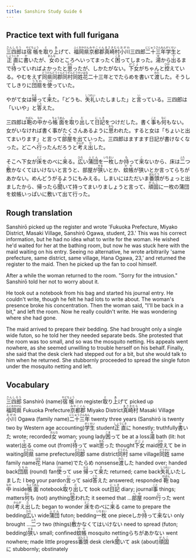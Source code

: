 ```yaml
---
title: Sanshiro Study Guide 6
---
```


## Practice text with full furigana

<p>
<ruby><rb>三四郎</rb><rt>さんしろう</rt></ruby>は<ruby><rb>宿帳</rb><rt>やどちょう</rt></ruby>を<ruby><rb>取</rb><rt>と</rt></ruby>り<ruby><rb>上</rb><rt>あ</rt></ruby>げて、<ruby><rb>福岡県</rb><rt>ふくおかけん</rt></ruby><ruby><rb>京都郡</rb><rt>みやこぐん</rt></ruby><ruby><rb>真崎村</rb><rt>まさきむら</rt></ruby><ruby><rb>小川</rb><rt>おがわ</rt></ruby>三四郎<ruby><rb>二十三年</rb><rt>にじゅうさんねん</rt></ruby><ruby><rb>学生</rb><rt>がくせい</rt></ruby>と<ruby><rb>正直</rb><rt>しょうじき</rt></ruby>に<ruby><rb>書</rb><rt>か</rt></ruby>いたが、<ruby><rb>女</rb><rt>おんな</rt></ruby>のところへいってまったく<ruby><rb>困</rb><rt>こま</rt></ruby>ってしまった。<ruby><rb>湯</rb><rt>ゆ</rt></ruby>から<ruby><rb>出</rb><rt>で</rt></ruby>るまで<ruby><rb>待</rb><rt>ま</rt></ruby>っていればよかったと<ruby><rb>思</rb><rt>おも</rt></ruby>ったが、しかたがない。<ruby><rb>下女</rb><rt>げじょ</rt></ruby>がちゃんと<ruby><rb>控</rb><rt>ひか</rt></ruby>えている。やむをえず<ruby><rb>同県</rb><rt>どうけん</rt></ruby><ruby><rb>同郡</rb><rt>どうぐん</rt></ruby><ruby><rb>同村</rb><rt>どうそん</rt></ruby><ruby><rb>同姓</rb><rt>どうせい</rt></ruby><ruby><rb>花</rb><rt>はな</rt></ruby>二十三年とでたらめを書いて<ruby><rb>渡</rb><rt>わた</rt></ruby>した。そうしてしきりに<ruby><rb>団扇</rb><rt>うちわ</rt></ruby>を<ruby><rb>使</rb><rt>つか</rt></ruby>っていた。
</p>

<p>
やがて女は<ruby><rb>帰</rb><rt>かえ</rt></ruby>って<ruby><rb>来</rb><rt>き</rt></ruby>た。「どうも、<ruby><rb>失礼</rb><rt>しつれい</rt></ruby>いたしました」と<ruby><rb>言</rb><rt>い</rt></ruby>っている。三四郎は「いいや」と<ruby><rb>答</rb><rt>こた</rt></ruby>えた。
</p>

<p>
三四郎は<ruby><rb>鞄</rb><rt>かばん</rt></ruby>の<ruby><rb>中</rb><rt>なか</rt></ruby>から<ruby><rb>帳面</rb><rt>ちょうめん</rt></ruby>を<ruby><rb>取</rb><rt>と</rt></ruby>り<ruby><rb>出</rb><rt>だ</rt></ruby>して<ruby><rb>日記</rb><rt>にっき</rt></ruby>をつけだした。書く<ruby><rb>事</rb><rt>こと</rt></ruby>も<ruby><rb>何</rb><rt>なに</rt></ruby>もない。女がいなければ書く事がたくさんあるように<ruby><rb>思</rb><rt>おも</rt></ruby>われた。すると女は「ちょいと出てまいります」と言って<ruby><rb>部屋</rb><rt>へや</rt></ruby>を出ていった。三四郎はますます日記が書けなくなった。どこへ<ruby><rb>行</rb><rt>い</rt></ruby>ったんだろうと<ruby><rb>考</rb><rt>かんが</rt></ruby>え<ruby><rb>出</rb><rt>だ</rt></ruby>した。
</p>

<p>
そこへ下女が<ruby><rb>床</rb><rt>とこ</rt></ruby>をのべに<ruby><rb>来</rb><rt>く</rt></ruby>る。<ruby><rb>広</rb><rt>ひろ</rt></ruby>い<ruby><rb>蒲団</rb><rt>ふとん</rt></ruby>を<ruby><rb>一枚</rb><rt>いちまい</rt></ruby>しか<ruby><rb>持</rb><rt>も</rt></ruby>って<ruby><rb>来</rb><rt>こ</rt></ruby>ないから、床は<ruby><rb>二</rb><rt>ふた</rt></ruby>つ<ruby><rb>敷</rb><rt>し</rt></ruby>かなくてはいけないと言うと、部屋が<ruby><rb>狭</rb><rt>せま</rt></ruby>いとか、<ruby><rb>蚊帳</rb><rt>かや</rt></ruby>が狭いとか言ってらちがあかない。めんどうがるようにもみえる。しまいにはただいま<ruby><rb>番頭</rb><rt>ばんとう</rt></ruby>がちょっと出ましたから、帰ったら<ruby><rb>聞</rb><rt>き</rt></ruby>いて持ってまいりましょうと言って、<ruby><rb>頑固</rb><rt>がんこ</rt></ruby>に一枚の蒲団を蚊帳いっぱいに敷いて出て行った。
</p>


## Rough translation

Sanshirō picked up the register and wrote 'Fukuoka Prefecture, Miyako District, Masaki Village, Sanshirō Ogawa, student, 23.' This was his correct information, but he had no idea what to write for the woman. He wished he'd waited for her at the bathing room, but now he was stuck here with the maid waiting on his entry. Seeing no alternative, he wrote arbitrarily 'same prefecture, same district, same village, Hana Ogawa, 23,' and returned the register to the maid. Then he picked up the fan to cool himself.

After a while the woman returned to the room. "Sorry for the intrusion." Sanshirō told her not to worry about it.

He took out a notebook from his bag and started his journal entry. He couldn't write, though he felt he had lots to write about. The woman's presence broke his concentration. Then the woman said, "I'll be back in a bit," and left the room. Now he really couldn't write. He was wondering where she had gone.

The maid arrived to prepare their bedding. She had brought only a single wide futon, so he told her they needed separate beds. She protested that the room was too small, and so was the mosquito netting. His appeals went nowhere, as she seemed unwilling to trouble herself on his behalf. Finally, she said that the desk clerk had stepped out for a bit, but she would talk to him when he returned. She stubbornly proceeded to spread the single futon under the mosquito netting and left.  


## Vocabulary

<p>
<span class="vocabstudy"><ruby><rb>三四郎</rb><rt>さんしろう</rt></ruby>&nbsp;Sanshirō (name)</span><span class="vocabstudy"><ruby><rb>宿帳</rb><rt>やどちょう</rt></ruby>&nbsp;inn register</span><span class="vocabstudy"><ruby><rb>取</rb><rt>と</rt></ruby>り<ruby><rb>上</rb><rt>あ</rt></ruby>げて&nbsp;picked up</span><span class="vocabstudy"><ruby><rb>福岡県</rb><rt>ふくおかけん</rt></ruby>&nbsp;Fukuoka Prefecture</span><span class="vocabstudy"><ruby><rb>京都郡</rb><rt>みやこぐん</rt></ruby>&nbsp;Miyako District</span><span class="vocabstudy"><ruby><rb>真崎村</rb><rt>まさきむら</rt></ruby>&nbsp;Masaki Village</span><span class="vocabstudy"><ruby><rb>小川</rb><rt>おがわ</rt></ruby>&nbsp;Ogawa (family name)</span><span class="vocabstudy"><ruby><rb>二十三年</rb><rt>にじゅうさんねん</rt></ruby>&nbsp;twenty three years (Sanshirō is twenty two by Western age accounting)</span><span class="vocabstudy"><ruby><rb>学生</rb><rt>がくせい</rt></ruby>&nbsp;student</span><span class="vocabstudy"><ruby><rb>正直</rb><rt>しょうじき</rt></ruby>に&nbsp;honestly; truthfully</span><span class="vocabstudy"><ruby><rb>書</rb><rt>か</rt></ruby>いた&nbsp;wrote; recorded</span><span class="vocabstudy"><ruby><rb>女</rb><rt>おんな</rt></ruby>&nbsp;woman; young lady</span><span class="vocabstudy"><ruby><rb>困</rb><rt>こま</rt></ruby>って&nbsp;be at a loss</span><span class="vocabstudy"><ruby><rb>湯</rb><rt>ゆ</rt></ruby>&nbsp;bath (lit: hot water)</span><span class="vocabstudy"><ruby><rb>出</rb><rt>で</rt></ruby>る&nbsp;come out (from)</span><span class="vocabstudy"><ruby><rb>待</rb><rt>ま</rt></ruby>って&nbsp;wait</span><span class="vocabstudy"><ruby><rb>思</rb><rt>おも</rt></ruby>った&nbsp;thought</span><span class="vocabstudy"><ruby><rb>下女</rb><rt>げじょ</rt></ruby>&nbsp;maid</span><span class="vocabstudy"><ruby><rb>控</rb><rt>ひか</rt></ruby>えて&nbsp;be in waiting</span><span class="vocabstudy"><ruby><rb>同県</rb><rt>どうけん</rt></ruby>&nbsp;same prefecture</span><span class="vocabstudy"><ruby><rb>同郡</rb><rt>どうぐん</rt></ruby>&nbsp;same district</span><span class="vocabstudy"><ruby><rb>同村</rb><rt>どうそん</rt></ruby>&nbsp;same village</span><span class="vocabstudy"><ruby><rb>同姓</rb><rt>どうせい</rt></ruby>&nbsp;same family name</span><span class="vocabstudy"><ruby><rb>花</rb><rt>はな</rt></ruby>&nbsp;Hana (name)</span><span class="vocabstudy">でたらめ&nbsp;nonsense</span><span class="vocabstudy"><ruby><rb>渡</rb><rt>わた</rt></ruby>した&nbsp;handed over; handed back</span><span class="vocabstudy"><ruby><rb>団扇</rb><rt>うちわ</rt></ruby>&nbsp;(round) fan</span><span class="vocabstudy"><ruby><rb>使</rb><rt>つか</rt></ruby>って&nbsp;use</span>
<span class="vocabstudy"><ruby><rb>帰</rb><rt>かえ</rt></ruby>って<ruby><rb>来</rb><rt>き</rt></ruby>た&nbsp;returned; came back</span><span class="vocabstudy"><ruby><rb>失礼</rb><rt>しつれい</rt></ruby>いたしました&nbsp;I beg your pardon</span><span class="vocabstudy"><ruby><rb>言</rb><rt>い</rt></ruby>って&nbsp;said</span><span class="vocabstudy"><ruby><rb>答</rb><rt>こた</rt></ruby>えた&nbsp;answered; responded</span>
<span class="vocabstudy"><ruby><rb>鞄</rb><rt>かばん</rt></ruby>&nbsp;bag</span><span class="vocabstudy"><ruby><rb>中</rb><rt>なか</rt></ruby>&nbsp;inside</span><span class="vocabstudy"><ruby><rb>帳面</rb><rt>ちょうめん</rt></ruby>&nbsp;notebook</span><span class="vocabstudy"><ruby><rb>取</rb><rt>と</rt></ruby>り<ruby><rb>出</rb><rt>だ</rt></ruby>して&nbsp;took out</span><span class="vocabstudy"><ruby><rb>日記</rb><rt>にっき</rt></ruby>&nbsp;diary; journal</span><span class="vocabstudy"><ruby><rb>事</rb><rt>こと</rt></ruby>&nbsp;things; matters</span><span class="vocabstudy"><ruby><rb>何</rb><rt>なに</rt></ruby>も&nbsp;(not) anything</span><span class="vocabstudy"><ruby><rb>思</rb><rt>おも</rt></ruby>われた&nbsp;it seemed that ...</span><span class="vocabstudy"><ruby><rb>部屋</rb><rt>へや</rt></ruby>&nbsp;room</span><span class="vocabstudy"><ruby><rb>行</rb><rt>い</rt></ruby>った&nbsp;went (to)</span><span class="vocabstudy"><ruby><rb>考</rb><rt>かんが</rt></ruby>え<ruby><rb>出</rb><rt>だ</rt></ruby>した&nbsp;began to wonder</span>
<span class="vocabstudy"><ruby><rb>床</rb><rt>とこ</rt></ruby>をのべに<ruby><rb>来</rb><rt>く</rt></ruby>る&nbsp;came to prepare the bedding</span><span class="vocabstudy"><ruby><rb>広</rb><rt>ひろ</rt></ruby>い&nbsp;wide</span><span class="vocabstudy"><ruby><rb>蒲団</rb><rt>ふとん</rt></ruby>&nbsp;futon; bedding</span><span class="vocabstudy"><ruby><rb>一枚</rb><rt>いちまい</rt></ruby>&nbsp;one piece</span><span class="vocabstudy">しか<ruby><rb>持</rb><rt>も</rt></ruby>って<ruby><rb>来</rb><rt>こ</rt></ruby>ない&nbsp;only brought ...</span><span class="vocabstudy"><ruby><rb>二</rb><rt>ふた</rt></ruby>つ&nbsp;two (things)</span><span class="vocabstudy"><ruby><rb>敷</rb><rt>し</rt></ruby>かなくてはいけない&nbsp;need to spread (futon; bedding)</span><span class="vocabstudy"><ruby><rb>狭</rb><rt>せま</rt></ruby>い&nbsp;small; confined</span><span class="vocabstudy"><ruby><rb>蚊帳</rb><rt>かや</rt></ruby>&nbsp;mosquito netting</span><span class="vocabstudy">らちがあかない&nbsp;went nowhere; made little progress</span><span class="vocabstudy"><ruby><rb>番頭</rb><rt>ばんとう</rt></ruby>&nbsp;desk clerk</span><span class="vocabstudy"><ruby><rb>聞</rb><rt>き</rt></ruby>いて&nbsp;ask (about)</span><span class="vocabstudy"><ruby><rb>頑固</rb><rt>がんこ</rt></ruby>に&nbsp;stubbornly; obstinately</span>
</p>

